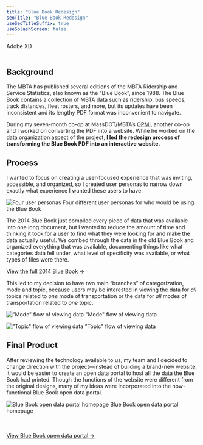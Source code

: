 ```yaml
---
title: "Blue Book Redesign"
seoTitle: "Blue Book Redesign"
useSeoTitleSuffix: true
useSplashScreen: false
---
```




<Underlining highlight>Adobe XD</Underlining>
<br />
<br />


## Background

The MBTA has published several editions of the MBTA Ridership and Service Statistics, also known as the “Blue Book”, since 1988. The Blue Book contains a collection of MBTA data such as ridership, bus speeds, track distances, fleet rosters, and more, but its updates have been inconsistent and its lengthy PDF format was inconvenient to navigate.

During my seven-month co-op at MassDOT/MBTA’s <a href="https://www.mass.gov/transportation-performance" target="_blank">OPMI</a>, another co-op and I worked on converting the PDF into a website. While he worked on the data organization aspect of the project, **I led the redesign process of transforming the Blue Book PDF into an interactive website.**

## Process

I wanted to focus on creating a user-focused experience that was inviting, accessible, and organized, so I created user personas to narrow down exactly what experience I wanted these users to have.

![Four user personas](./personas2.png)
<span class="img-cap">Four different user personas for who would be using the Blue Book</span>

The 2014 Blue Book just compiled every piece of data that was available into one long document, but I wanted to reduce the amount of time and thinking it took for a user to find what they were looking for and make the data actually useful. We combed through the data in the old Blue Book and organized everything that was available, documenting things like what categories data fell under, what level of specificity was available, or what types of files were there.

<a href="https://old.mbta.com/uploadedfiles/documents/2014%20BLUEBOOK%2014th%20Edition(1).pdf" target="_blank">View the full 2014 Blue Book &#8594;</a>

This led to my decision to have two main “branches” of categorization, mode and topic, because users may be interested in viewing the data for *all* topics related to *one* mode of transportation or the data for *all* modes of transportation related to *one* topic.

!["Mode" flow of viewing data](./wireframes-modes2.png)
<span class="img-cap">"Mode" flow of viewing data</span>

!["Topic" flow of viewing data](./wireframes-topics2.png)
<span class="img-cap">"Topic" flow of viewing data</span>

## Final Product

After reviewing the technology available to us, my team and I decided to change direction with the project—instead of building a brand-new website, it would be easier to create an open data portal to host all the data the Blue Book had printed. Though the functions of the website were different from the original designs, many of my ideas were incorporated into the now-functional Blue Book open data portal.

![Blue Book open data portal homepage](./bb.png)
<span class="img-cap">Blue Book open data portal homepage</span>

<br />
<br />
<a href="https://mbta-massdot.opendata.arcgis.com/" target="_blank">View Blue Book open data portal &#8594;</a> 

